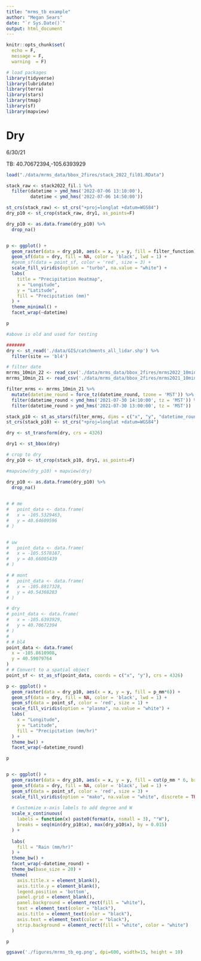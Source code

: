 ```yaml
---
title: "mrms_tb example"
author: "Megan Sears"
date: "`r Sys.Date()`"
output: html_document
---
```


```r

knitr::opts_chunk$set(
  echo = F,
  message = F, 
  warning  = F)

# load packages
library(tidyverse)
library(lubridate)
library(terra)
library(stars)
library(tmap)
library(sf)
library(mapview)

```

# Dry
6/30/21

TB: 40.70672394,-105.6393929

```r

load("./data/mrms_data/bbox_2fires/stack_2022_fil01.RData")

stack_raw <- stack2022_fil.1 %>%
  filter(datetime > ymd_hms('2022-07-06 13:10:00'),
         datetime < ymd_hms('2022-07-06 14:50:00'))

st_crs(stack_raw) <- st_crs("+proj=longlat +datum=WGS84")
dry_p10 <- st_crop(stack_raw, dry1, as_points=F)

dry_p10 <- as.data.frame(dry_p10) %>%
  drop_na()


p <- ggplot() +
  geom_raster(data = dry_p10, aes(x = x, y = y, fill = filter_function)) +
  geom_sf(data = dry, fill = NA, color = 'black', lwd = 1) +
  #geom_sf(data = point_sf, color = 'red', size = 3) +
  scale_fill_viridis(option = "turbo", na.value = "white") +
  labs(
    title = "Precipitation Heatmap",
    x = "Longitude",
    y = "Latitude",
    fill = "Precipitation (mm)"
  ) +
  theme_minimal() +
  facet_wrap(~datetime)

p

#above is old and used for testing

#######
dry <- st_read('./data/GIS/catchments_all_lidar.shp') %>%
  filter(site == 'bl4')

# filter date 
mrrms_10min_22 <- read_csv('./data/mrms_data/bbox_2fires/mrms2022_10min_left.csv')
mrrms_10min_21 <- read_csv('./data/mrms_data/bbox_2fires/mrms2021_10min_left.csv')

filter_mrms <- mrrms_10min_21 %>%
  mutate(datetime_round = force_tz(datetime_round, tzone = 'MST')) %>% 
  filter(datetime_round < ymd_hms('2021-07-30 14:10:00', tz = 'MST')) %>%
  filter(datetime_round > ymd_hms('2021-07-30 13:00:00', tz = 'MST'))

stack_p10 <- st_as_stars(filter_mrms, dims = c("x", "y", "datetime_round"))
st_crs(stack_p10) <- st_crs("+proj=longlat +datum=WGS84")

dry <- st_transform(dry, crs = 4326)

dry1 <- st_bbox(dry)

# crop to dry 
dry_p10 <- st_crop(stack_p10, dry1, as_points=F)

#mapview(dry_p10) + mapview(dry)

dry_p10 <- as.data.frame(dry_p10) %>%
  drop_na()

	
# # me
# 	point_data <- data.frame(
#   x = -105.5329463,
#   y = 40.64609596
# )


# uw 
# 	point_data <- data.frame(
#   x = -105.5578187,
#   y = 40.66005439
# )

# # mont
# 	point_data <- data.frame(
#   x = -105.8817328,
#   y = 40.54368283
# )

# dry
# point_data <- data.frame(
#   x = -105.6393929,
#   y = 40.70672394
# )
# 
# # bl4
point_data <- data.frame(
  x = -105.8610908,
  y = 40.59079764
)
# # Convert to a spatial object
point_sf <- st_as_sf(point_data, coords = c("x", "y"), crs = 4326)

p <- ggplot() +
  geom_raster(data = dry_p10, aes(x = x, y = y, fill = p_mm*6)) +
  geom_sf(data = dry, fill = NA, color = 'black', lwd = 1) +
  geom_sf(data = point_sf, color = 'red', size = 1) +
  scale_fill_viridis(option = "plasma", na.value = "white") +
  labs(
    x = "Longitude",
    y = "Latitude",
    fill = "Precipitation (mm/hr)"
  ) +
  theme_bw() +
  facet_wrap(~datetime_round)

p


p <- ggplot() +
  geom_raster(data = dry_p10, aes(x = x, y = y, fill = cut(p_mm * 6, breaks = seq(0, 50, by = 5), right = FALSE))) +
  geom_sf(data = dry, fill = NA, color = 'black', lwd = 1) +
  geom_sf(data = point_sf, color = 'red', size = 3) +
  scale_fill_viridis(option = "mako", na.value = "white", discrete = TRUE, direction = -1) +
  
  # Customize x-axis labels to add degree and W
  scale_x_continuous(
    labels = function(x) paste0(format(x, nsmall = 3), "°W"),
    breaks = seq(min(dry_p10$x), max(dry_p10$x), by = 0.015)
  ) +
  
  labs(
    fill = "Rain (mm/hr)"
  ) +
  theme_bw() +
  facet_wrap(~datetime_round) +
  theme_bw(base_size = 20) +
  theme(
    axis.title.x = element_blank(),
    axis.title.y = element_blank(),
    legend.position = 'bottom',
    panel.grid = element_blank(),
    panel.background = element_rect(fill = "white"),
    text = element_text(color = "black"),
    axis.title = element_text(color = "black"),
    axis.text = element_text(color = "black"),
    strip.background = element_rect(fill = "white", color = "white")
  )

p

ggsave('./figures/mrms_tb_eg.png', dpi=600, width=15, height = 10)

```

